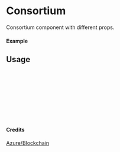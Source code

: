 
<Meta of={Consortium} title="Azure/Blockchain/Consortium" />

# Consortium

Consortium component with different props.

#### Example

<Canvas of={Consortium.Primary} />

## Usage

```ts
import { Consortium } from "yadl-ui";

const Example = () => {
  return (
      <Consortium />
  );
};

export default Example;
```

#### Credits
[Azure/Blockchain](https://learn.microsoft.com/en-us/azure/architecture/icons/)
